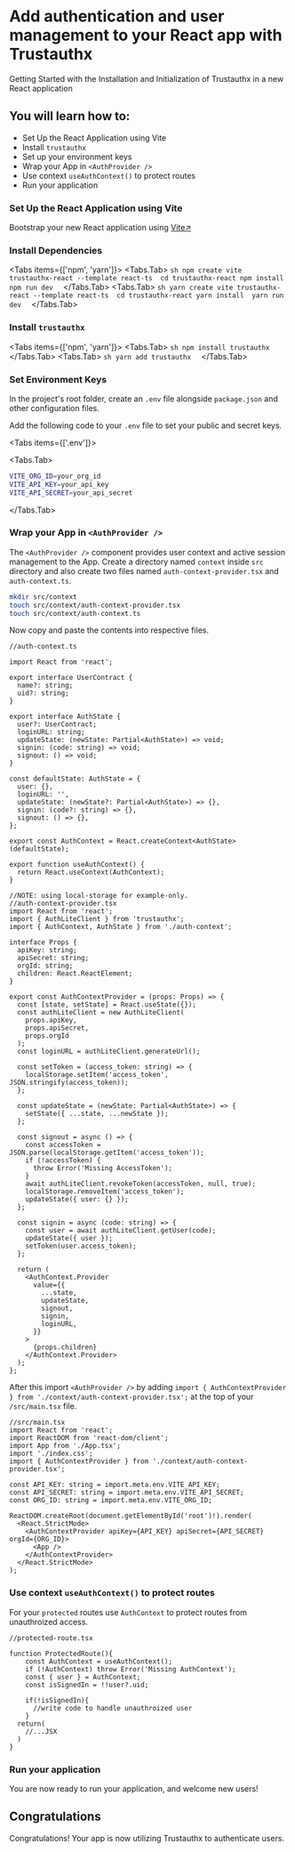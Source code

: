 
# Add authentication and user management to your React app with Trustauthx

Getting Started with the Installation and Initialization of Trustauthx in a new
React application

## You will learn how to:

- Set Up the React Application using Vite
- Install `trustauthx`
- Set up your environment keys
- Wrap your App in `<AuthProvider />`
- Use context `useAuthContext()` to protect routes
- Run your application

<Steps>

### Set Up the React Application using Vite

Bootstrap your new React application using
[Vite↗](https://vitejs.dev/guide/#scaffolding-your-first-vite-project)

### Install Dependencies

<Tabs items={['npm', 'yarn']}>
  <Tabs.Tab>
    ```sh
    npm create vite trustauthx-react --template react-ts 
    cd trustauthx-react
    npm install 
    npm run dev 
    ```
  </Tabs.Tab>
  <Tabs.Tab> 
        ```sh
    yarn create vite trustauthx-react --template react-ts 
    cd trustauthx-react
    yarn install 
    yarn run dev 
    ```
  </Tabs.Tab>
</Tabs>

### Install `trustauthx`

<Tabs items={['npm', 'yarn']}>
  <Tabs.Tab>
    ```sh
    npm install trustauthx
    ```
  </Tabs.Tab>
  <Tabs.Tab> 
        ```sh
    yarn add trustauthx 
    ```
  </Tabs.Tab>
</Tabs>

### Set Environment Keys

In the project's root folder, create an `.env` file alongside `package.json` and
other configuration files.

Add the following code to your `.env` file to set your public and secret keys.

<Tabs items={['.env']}>

<Tabs.Tab>
```sh
VITE_ORG_ID=your_org_id
VITE_API_KEY=your_api_key
VITE_API_SECRET=your_api_secret
```
</Tabs.Tab>
</Tabs>

### Wrap your App in `<AuthProvider />`

The `<AuthProvider />` component provides user context and active session
management to the App. Create a directory named `context` inside `src` directory
and also create two files named `auth-context-provider.tsx` and
`auth-context.ts`.

```sh
mkdir src/context
touch src/context/auth-context-provider.tsx
touch src/context/auth-context.ts
```

Now copy and paste the contents into respective files.

```tsx
//auth-context.ts

import React from 'react';

export interface UserContract {
  name?: string;
  uid?: string;
}

export interface AuthState {
  user?: UserContract;
  loginURL: string;
  updateState: (newState: Partial<AuthState>) => void;
  signin: (code: string) => void;
  signout: () => void;
}

const defaultState: AuthState = {
  user: {},
  loginURL: '',
  updateState: (newState?: Partial<AuthState>) => {},
  signin: (code?: string) => {},
  signout: () => {},
};

export const AuthContext = React.createContext<AuthState>(defaultState);

export function useAuthContext() {
  return React.useContext(AuthContext);
}
```

```tsx
//NOTE: using local-storage for example-only.
//auth-context-provider.tsx
import React from 'react';
import { AuthLiteClient } from 'trustauthx';
import { AuthContext, AuthState } from './auth-context';

interface Props {
  apiKey: string;
  apiSecret: string;
  orgId: string;
  children: React.ReactElement;
}

export const AuthContextProvider = (props: Props) => {
  const [state, setState] = React.useState({});
  const authLiteClient = new AuthLiteClient(
    props.apiKey,
    props.apiSecret,
    props.orgId
  );
  const loginURL = authLiteClient.generateUrl();

  const setToken = (access_token: string) => {
    localStorage.setItem('access_token', JSON.stringify(access_token));
  };

  const updateState = (newState: Partial<AuthState>) => {
    setState({ ...state, ...newState });
  };

  const signout = async () => {
    const accessToken = JSON.parse(localStorage.getItem('access_token'));
    if (!accessToken) {
      throw Error('Missing AccessToken');
    }
    await authLiteClient.revokeToken(accessToken, null, true);
    localStorage.removeItem('access_token');
    updateState({ user: {} });
  };

  const signin = async (code: string) => {
    const user = await authLiteClient.getUser(code);
    updateState({ user });
    setToken(user.access_token);
  };

  return (
    <AuthContext.Provider
      value={{
        ...state,
        updateState,
        signout,
        signin,
        loginURL,
      }}
    >
      {props.children}
    </AuthContext.Provider>
  );
};
```

After this import `<AuthProvider />` by adding
`import { AuthContextProvider } from './context/auth-context-provider.tsx';` at
the top of your `/src/main.tsx` file.

```tsx
//src/main.tsx
import React from 'react';
import ReactDOM from 'react-dom/client';
import App from './App.tsx';
import './index.css';
import { AuthContextProvider } from './context/auth-context-provider.tsx';

const API_KEY: string = import.meta.env.VITE_API_KEY;
const API_SECRET: string = import.meta.env.VITE_API_SECRET;
const ORG_ID: string = import.meta.env.VITE_ORG_ID;

ReactDOM.createRoot(document.getElementById('root')!).render(
  <React.StrictMode>
    <AuthContextProvider apiKey={API_KEY} apiSecret={API_SECRET} orgId={ORG_ID}>
      <App />
    </AuthContextProvider>
  </React.StrictMode>
);
```

### Use context `useAuthContext()` to protect routes

For your `protected` routes use `AuthContext` to protect routes from
unauthroized access.

```tsx
//protected-route.tsx

function ProtectedRoute(){
    const AuthContext = useAuthContext();
    if (!AuthContext) throw Error('Missing AuthContext');
    const { user } = AuthContext;
    const isSignedIn = !!user?.uid;

    if(!isSignedIn){
      //write code to handle unauthroized user
    }
  return(
    //...JSX
  )
}
```

### Run your application

You are now ready to run your application, and welcome new users!

</Steps>

## Congratulations

Congratulations! Your app is now utilizing Trustauthx to authenticate users.
